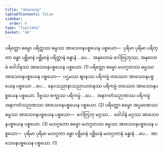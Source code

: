 ```yaml
---
title: "အာသေဝန"
tableOfContents: false
sidebar:
  order: 6
type: "tipitaka"
basket: "ab"
---
```



<DynamicBreadcrumb />

<Division number="77">

<Paragraph number="2101">
ပရိတ္တော ဓမ္မော ပရိတ္တဿ ဓမ္မဿ အာသေဝနပစ္စယေန ပစ္စယော—  ပုရိမာ ပုရိမာ ပရိတ္တာ ခန္ဓာ ပစ္ဆိမာနံ ပစ္ဆိမာနံ ပရိတ္တာနံ ခန္ဓာနံ …ပေ…  အနုလောမံ ဂေါတြဘုဿ, အနုလောမံ ဝေါဒါနဿ အာသေဝနပစ္စယေန ပစ္စယော. (1)
</Paragraph>

<Paragraph number="2102">
ပရိတ္တော ဓမ္မော မဟဂ္ဂတဿ ဓမ္မဿ အာသေဝနပစ္စယေန ပစ္စယော—  ပဌမဿ ဈာနဿ ပရိကမ္မံ တဿေဝ အာသေဝနပစ္စယေန ပစ္စယော …ပေ…  နေဝသညာနာသညာယတနဿ ပရိကမ္မံ တဿေဝ အာသေဝနပစ္စယေန ပစ္စယော. ဒိဗ္ဗဿ စက္ခုဿ ပရိကမ္မံ …ပေ…  အနာဂတံသဉာဏဿ ပရိကမ္မံ အနာဂတံသဉာဏဿ အာသေဝနပစ္စယေန ပစ္စယော. (2)
</Paragraph>

<Paragraph number="2103">
ပရိတ္တော ဓမ္မော အပ္ပမာဏဿ ဓမ္မဿ အာသေဝနပစ္စယေန ပစ္စယော—  ဂေါတြဘု မဂ္ဂဿ…  ဝေါဒါနံ မဂ္ဂဿ အာသေဝနပစ္စယေန ပစ္စယော. (3)
</Paragraph>

<Paragraph number="2104">
မဟဂ္ဂတော ဓမ္မော မဟဂ္ဂတဿ ဓမ္မဿ အာသေဝနပစ္စယေန ပစ္စယော—  ပုရိမာ ပုရိမာ မဟဂ္ဂတာ ခန္ဓာ ပစ္ဆိမာနံ ပစ္ဆိမာနံ မဟဂ္ဂတာနံ ခန္ဓာနံ …ပေ…  အာသေဝနပစ္စယေန ပစ္စယော. (1)
</Paragraph>
</Division>